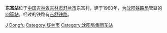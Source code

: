 {{Infobox China railway station
|车站名称 = 东富站
|图片 = 
|图片介绍 = 
|其他名称 = 
|车站拼音 = Dongfu
|英文名称 = Dongfu Railway Station
|车站代码 = 62888<ref>{{cite book|title=中华人民共和国铁路车站代码（GB/T 10302-2010）|publisher=中国标准出版社|year=2010|isbn=155066140495|ignore-isbn-error=true|pages=9}}</ref>
|电报码 = DUL<ref>{{cite book|author=铁道部电子计算技术中心, 铁道部运输局|title=铁路车站站名代码表：TMIS使用|publisher=中国铁道出版社|location=北京|year=1998|isbn=9787113030995|pages=159}}</ref>
|拼音码 = DFU
|车站位置 = [[吉林省|吉林省]][[吉林市|吉林市]][[舒兰市|舒兰市]]东富村
|坐标 = 
|归属 = [[沈阳铁路局|沈阳铁路局]]
|线路 = [[吉舒铁路|吉舒铁路]]
|车站等级 = [[四等站_(中鐵)|四等站]]
|月台数目 = 
}}
'''东富站'''位于[[中国|中国]][[吉林省|吉林省]][[吉林市|吉林市]][[舒兰市|舒兰市]]东富村，建于1960年，为[[沈阳铁路局|沈阳铁路局]]管辖的[[四等站_(中鐵)|四等站]]。经过的铁路有[[吉舒铁路|吉舒铁路]]。

{{吉舒铁路}}
{{China-rail-stub}}
[[Category:1960年建筑|J]]
[[Category:吉林市铁路车站|Dongfu]]
[[Category:舒兰市|Category:舒兰市]]
[[Category:沈阳局集团车站|Category:沈阳局集团车站]]